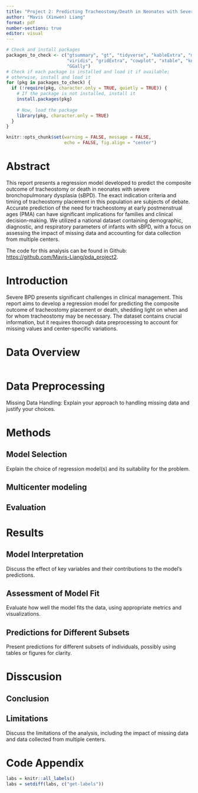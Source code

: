 ```yaml
---
title: "Project 2: Predicting Tracheostomy/Death in Neonates with Severe BPD"
author: "Mavis (Xinwen) Liang"
format: pdf
number-sections: true
editor: visual
---
```



```r
# Check and install packages
packages_to_check <- c("gtsummary", "gt", "tidyverse", "kableExtra", "mice",
                       "viridis", "gridExtra", "cowplot", "xtable", "knitr",
                       "GGally")
# Check if each package is installed and load it if available;
# otherwise, install and load it
for (pkg in packages_to_check) {
  if (!require(pkg, character.only = TRUE, quietly = TRUE)) {
    # If the package is not installed, install it
    install.packages(pkg)
    
    # Now, load the package
    library(pkg, character.only = TRUE)
  } 
}

knitr::opts_chunk$set(warning = FALSE, message = FALSE,
                      echo = FALSE, fig.align = "center")
```

# Abstract

This report presents a regression model developed to predict the composite outcome of tracheostomy or death in neonates with severe bronchopulmonary dysplasia (sBPD). The exact indication criteria and timing of tracheostomy placement in this population are subjects of debate. Accurate prediction of the need for tracheostomy at early postmenstrual ages (PMA) can have significant implications for families and clinical decision-making. We utilized a national dataset containing demographic, diagnostic, and respiratory parameters of infants with sBPD, with a focus on assessing the impact of missing data and accounting for data collection from multiple centers.

The code for this analysis can be found in Github: <https://github.com/Mavis-Liang/pda_project2>.

# Introduction

Severe BPD presents significant challenges in clinical management. This report aims to develop a regression model for predicting the composite outcome of tracheostomy placement or death, shedding light on when and for whom tracheostomy may be necessary. The dataset contains crucial information, but it requires thorough data preprocessing to account for missing values and center-specific variations.


# Data Overview

```r

```


# Data Preprocessing


Missing Data Handling: Explain your approach to handling missing data and justify your choices.

# Methods

## Model Selection

Explain the choice of regression model(s) and its suitability for the problem.

## Multicenter modeling

## Evaluation

# Results

## Model Interpretation

Discuss the effect of key variables and their contributions to the model's predictions.

## Assessment of Model Fit

Evaluate how well the model fits the data, using appropriate metrics and visualizations.

## Predictions for Different Subsets

Present predictions for different subsets of individuals, possibly using tables or figures for clarity.

# Disscusion

## Conclusion

## Limitations

Discuss the limitations of the analysis, including the impact of missing data and data collected from multiple centers.


\newpage

# Code Appendix

```r
labs = knitr::all_labels()
labs = setdiff(labs, c("get-labels"))
```

```r
```

